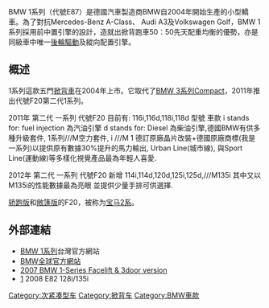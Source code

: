 {{noteTA
|1=zh:Audi A3; zh-cn:奥迪A3; zh-tw:Audi A3; zh-hk:Audi A3;
|2=zh:Volkswagen Golf; zh-cn:大众高尔夫; zh-tw:福斯Golf; zh-hk:Volkswagen Golf;
|3=zh:縱向配置; zh-cn:纵置; zh-tw:縱向配置; zh-hk:縱向配置;
}}
{{Infobox Automobile
|image=[[File:BMW_1er_M-Sportpaket_(F20)_–_Frontansicht,_30._November_2014,_Düsseldorf.jpg|300px]]
|name= BMW 1系列 代號F20 i ///M 1 或 M135i
|manufacturer=<!-- 檔案不存在 [[File:Former_BMW_logo.svg|15px]] -->[[BMW|BMW]]
|production=2004至今
|predecessor = [[BMW_Compact|BMW 3系列Compact]]
|class=[[Small-luxury_car|Small-luxury car]] / [[small_family_car|small family car]]
|body_style=五門 [[掀背車|掀背車]]
|assembly= {{DEU}}[[雷根斯堡|雷根斯堡]]<br>{{GER}}[[萊比錫|萊比錫]]<br>{{BRA}}[[阿拉夸里|阿拉夸里]]
|platform=[[FR_layout|FR]] E87 F20
|transmission=五速手排<br/>六速手排<br/>六速自手排
|engine=1.6 L [[直列四缸|直列四缸]]<br/>2.0 L [[直列四缸|直列四缸]]<br/>2.0 L [[柴油引擎|柴油]] [[直列四缸|直列四缸]]<br/>3.0 L [[直列六缸|直列六缸]]
|wheelbase=2690 mm
|width=1765 mm
|length=4324 mm
|height=1421 mm
|weight=1360–1590 kg
|similar=[[Alfa_Romeo|Alfa Romeo]] [[147|147]]/Mito <br/>[[Audi|Audi]] [[奧迪A1|A1]] <br/>[[Benz|Benz]] [[A-Class|A-Class]] <br/>[[Lexus|Lexus]] [[凌志CT|CT200h]] <br/>[[Volvo|Volvo]] [[C30|C30]]<br/>[[Volkswagen|Volkswagen]] [[大眾高爾夫|Golf]]
}}
BMW 1系列（代號E87）是德國汽車製造商BMW自2004年開始生產的小型轎車。為了對抗Mercedes-Benz A-Class、 Audi A3及Volkswagen Golf，BMW 1系列採用前中置引擎的設計，造就出掀背跑車50：50先天配重均衡的優勢，亦是同級車中唯一[[後輪驅動|後輪驅動]]及縱向配置引擎。

== 概述 ==

1系列這款五門[[掀背車|掀背車]]在2004年上市。它取代了[[BMW_Compact|BMW 3系列Compact]]，2011年推出代號F20第二代1系列。

2011年 第二代 一系列 代號F20 目前有:
116i,116d,118i,118d 型號 車款
i stands for: fuel injection 為汽油引擎 d stands for: Diesel 為柴油引擎,德國BMW有供多種升級套件, 1系列///M空力套件, i ///M 1 德訂原廠晶片改裝+德國原廠商標(我是一系列)以提供原有數據30%提升的馬力輸出, Urban Line(城市線), 與Sport Line(運動線)等多樣化視覺產品最為年輕人喜愛.

2012年 第二代 一系列 代號F20 新增
114i,114d,120d,125i,125d,///M135i
其中又以M135i的性能數據最為亮眼 並提供少量手排可供選擇.

[[轿跑车|轿跑版]]和[[敞篷车|敞篷版]]的F20，被称为[[BMW_2系列|宝马2系]]。
== 外部連結 ==
{{commonscat|BMW 1 Series}}
*[https://web.archive.org/web/20070323004642/http://www.bmw.com.tw/model/1sers/index.htm BMW 1系列]台灣官方網站
*[http://www.bmw.com/ BMW全球官方網站]{{Wayback|url=http://www.bmw.com.tw/model/1sers/index.htm |date=20070323004642 }}
*[https://web.archive.org/web/20070403041637/http://carscoop.blogspot.com/2007/01/2007-bmw-1-series-facelift-official.html 2007 BMW 1-Series Facelift & 3door version] 
*[http://www.bmwusa.com/vehicles/futurevehicles/new1?source=NEW1FVTOPNAV]{{Wayback|url=http://www.bmwusa.com/vehicles/futurevehicles/new1?source=NEW1FVTOPNAV |date=20160304130500 }} 2008 E82 128i/135i
{{BMW cars}}

[[Category:次紧凑型车|Category:次紧凑型车]]
[[Category:掀背车|Category:掀背车]]
[[Category:BMW車款|Category:BMW車款]]